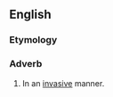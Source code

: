 ==English==

===Etymology===
{{suffix|en|invasive|ly}}

===Adverb===
{{en-adv}}

# In an [[invasive]] manner.